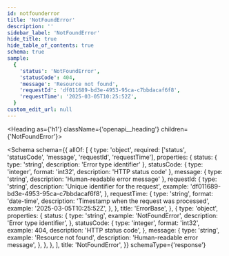 ```yaml
---
id: notfounderror
title: 'NotFoundError'
description: ''
sidebar_label: 'NotFoundError'
hide_title: true
hide_table_of_contents: true
schema: true
sample:
  {
    'status': 'NotFoundError',
    'statusCode': 404,
    'message': 'Resource not found',
    'requestId': 'df011689-bd3e-4953-95ca-c7bbdacaf6f8',
    'requestTime': '2025-03-05T10:25:52Z',
  }
custom_edit_url: null
---
```



<Heading as={'h1'} className={'openapi__heading'} children={'NotFoundError'}></Heading>

<Schema
  schema={{
    allOf: [
      {
        type: 'object',
        required: ['status', 'statusCode', 'message', 'requestId', 'requestTime'],
        properties: {
          status: { type: 'string', description: 'Error type identifier' },
          statusCode: { type: 'integer', format: 'int32', description: 'HTTP status code' },
          message: { type: 'string', description: 'Human-readable error message' },
          requestId: {
            type: 'string',
            description: 'Unique identifier for the request',
            example: 'df011689-bd3e-4953-95ca-c7bbdacaf6f8',
          },
          requestTime: {
            type: 'string',
            format: 'date-time',
            description: 'Timestamp when the request was processed',
            example: '2025-03-05T10:25:52Z',
          },
        },
        title: 'ErrorBase',
      },
      {
        type: 'object',
        properties: {
          status: {
            type: 'string',
            example: 'NotFoundError',
            description: 'Error type identifier',
          },
          statusCode: {
            type: 'integer',
            format: 'int32',
            example: 404,
            description: 'HTTP status code',
          },
          message: {
            type: 'string',
            example: 'Resource not found',
            description: 'Human-readable error message',
          },
        },
      },
    ],
    title: 'NotFoundError',
  }}
  schemaType={'response'}
></Schema>
